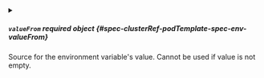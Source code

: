 

<PartialName />


<PartialValue />



<details className="config-field" data-expandable="true">
<summary>

##### `valueFrom` <span className="config-field-required" data-required="false">required</span> <span className="config-field-type">object</span> <span className="config-field-default"></span> <span className="config-field-enum"></span> {#spec-clusterRef-podTemplate-spec-env-valueFrom}

Source for the environment variable's value. Cannot be used if value is not empty.

</summary>

<PartialValueFromreference />


</details>
